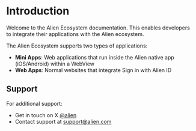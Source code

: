 # Introduction

Welcome to the Alien Ecosystem documentation. This enables developers to integrate their applications with the Alien ecosystem.

The Alien Ecosystem supports two types of applications:

- **Mini Apps**: Web applications that run inside the Alien native app (iOS/Android) within a WebView
- **Web Apps**: Normal websites that integrate Sign in with Alien ID

## Support

For additional support:

- Get in touch on X [@alien](https://x.com/alien)
- Contact support at support@alien.com
